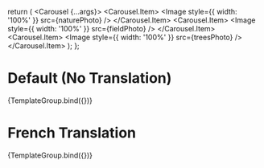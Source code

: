 

<Meta title="Components/Carousel/French" component={Carousel} />

  return (
    <Carousel {...args}>
      <Carousel.Item>
        <Image style={{ width: '100%' }} src={naturePhoto} />
      </Carousel.Item>
      <Carousel.Item>
        <Image style={{ width: '100%' }} src={fieldPhoto} />
      </Carousel.Item>
      <Carousel.Item>
        <Image style={{ width: '100%' }} src={treesPhoto} />
      </Carousel.Item>
    </Carousel>
  );
};

# Default (No Translation)

<Canvas>
  <Story name="Default" args={{}}>
    {TemplateGroup.bind({})}
  </Story>
</Canvas>

# French Translation

<Canvas>
  <Story name="French" args={{ french: true }}>
    {TemplateGroup.bind({})}
  </Story>
</Canvas>
